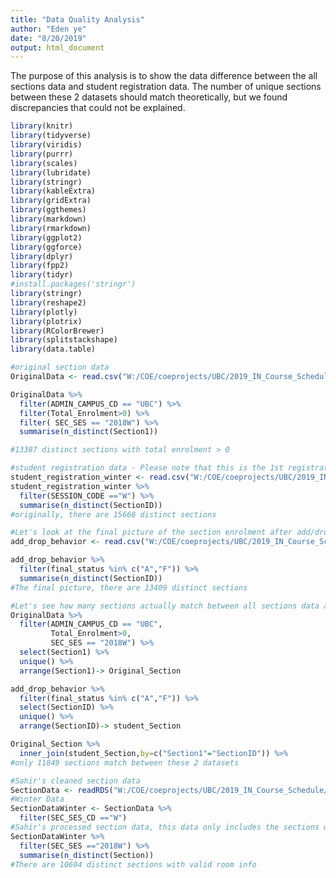 ```yaml
---
title: "Data Quality Analysis"
author: "Eden ye"
date: "8/20/2019"
output: html_document
---
```


The purpose of this analysis is to show the data difference between the all sections data and student registration data.
The number of unique sections between these 2 datasets should match theoretically, but we found discrepancies that could not be explained.

```r
library(knitr)
library(tidyverse)
library(viridis)
library(purrr)
library(scales)
library(lubridate)
library(stringr)
library(kableExtra)
library(gridExtra)
library(ggthemes)
library(markdown)
library(rmarkdown)
library(ggplot2)
library(ggforce)
library(dplyr)
library(fpp2)
library(tidyr)
#install.packages('stringr')
library(stringr)
library(reshape2)
library(plotly)
library(plotrix)
library(RColorBrewer)
library(splitstackshape)
library(data.table)
```


```r
#original section data
OriginalData <- read.csv("W:/COE/coeprojects/UBC/2019_IN_Course_Schedule/06_COE_Deliverables/Codes/Data/allSections2013_2018COE.csv")

OriginalData %>% 
  filter(ADMIN_CAMPUS_CD == "UBC") %>% 
  filter(Total_Enrolment>0) %>%
  filter( SEC_SES == "2018W") %>%
  summarise(n_distinct(Section1))

#13387 distinct sections with total enrolment > 0
```

```r
#student registration data - Please note that this is the 1st registration data we received which only includes 2018W data
student_registration_winter <- read.csv("W:/COE/coeprojects/UBC/2019_IN_Course_Schedule/06_COE_Deliverables/Codes/Data/student_registration_winter.csv")
student_registration_winter %>% 
  filter(SESSION_CODE =="W") %>%
  summarise(n_distinct(SectionID))
#originally, there are 15668 distinct sections 

#Let's look at the final picture of the section enrolment after add/drop activities 
add_drop_behavior <- read.csv("W:/COE/coeprojects/UBC/2019_IN_Course_Schedule/06_COE_Deliverables/Codes/Data/add drop behavior - Winter NEW.csv")

add_drop_behavior %>% 
  filter(final_status %in% c("A","F")) %>% 
  summarise(n_distinct(SectionID))
#The final picture, there are 13409 distinct sections
```


```r
#Let's see how many sections actually match between all sections data and student registration data
OriginalData %>% 
  filter(ADMIN_CAMPUS_CD == "UBC",
         Total_Enrolment>0,
         SEC_SES == "2018W") %>% 
  select(Section1) %>% 
  unique() %>% 
  arrange(Section1)-> Original_Section

add_drop_behavior %>% 
  filter(final_status %in% c("A","F")) %>% 
  select(SectionID) %>% 
  unique() %>% 
  arrange(SectionID)-> student_Section

Original_Section %>% 
  inner_join(student_Section,by=c("Section1"="SectionID")) %>% 
#only 11849 sections match between these 2 datasets

```



```r
#Sahir's cleaned section data
SectionData <- readRDS("W:/COE/coeprojects/UBC/2019_IN_Course_Schedule/06_COE_Deliverables/Codes/Data/sectionData.rds")
#Winter Data
SectionDataWinter <- SectionData %>% 
  filter(SEC_SES_CD =="W")
#Sahir's processed section data, this data only includes the sections with room and building info
SectionDataWinter %>% 
  filter(SEC_SES =="2018W") %>% 
  summarise(n_distinct(Section))
#There are 10604 distinct sections with valid room info
```


